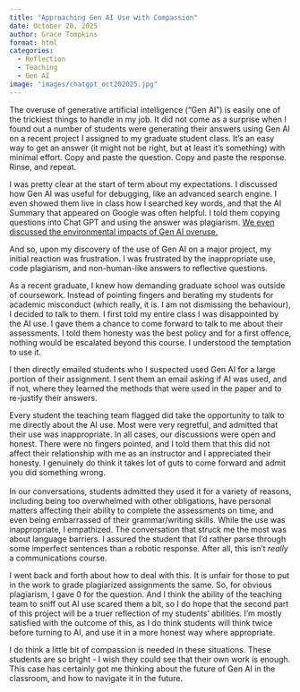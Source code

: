 ```yaml
---
title: "Approaching Gen AI Use with Compassion"
date: October 20, 2025
author: Grace Tompkins
format: html
categories: 
  - Reflection
  - Teaching
  - Gen AI
image: "images/chatgpt_oct202025.jpg"
---
```


The overuse of generative artificial intelligence ("Gen AI") is easily one of the trickiest things to handle in my job. It did not come as a surprise when I found out a number of students were generating their answers using Gen AI on a recent project I assigned to my graduate student class. It's an easy way to get an answer (it might not be right, but at least it's something) with minimal effort. Copy and paste the question. Copy and paste the response. Rinse, and repeat.

I was pretty clear at the start of term about my expectations. I discussed how Gen AI was useful for debugging, like an advanced search engine. I even showed them live in class how I searched key words, and that the AI Summary that appeared on Google was often helpful. I told them copying questions into Chat GPT and using the answer was plagiarism. [We even discussed the environmental impacts of Gen AI overuse.](https://earth.org/environmental-impact-chatgpt/)

And so, upon my discovery of the use of Gen AI on a major project, my initial reaction was frustration. I was frustrated by the inappropriate use, code plagiarism, and non-human-like answers to reflective questions.

As a recent graduate, I knew how demanding graduate school was outside of coursework. Instead of pointing fingers and berating my students for academic misconduct (which really, it is. I am not dismissing the behaviour), I decided to talk to them. I first told my entire class I was disappointed by the AI use. I gave them a chance to come forward to talk to me about their assessments. I told them honesty was the best policy and for a first offence, nothing would be escalated beyond this course. I understood the temptation to use it.

I then directly emailed students who I suspected used Gen AI for a large portion of their assignment. I sent them an email asking if AI was used, and if not, where they learned the methods that were used in the paper and to re-justify their answers.

Every student the teaching team flagged did take the opportunity to talk to me directly about the AI use. Most were very regretful, and admitted that their use was inappropriate. In all cases, our discussions were open and honest. There were no fingers pointed, and I told them that this did not affect their relationship with me as an instructor and I appreciated their honesty. I genuinely do think it takes lot of guts to come forward and admit you did something wrong.\
\
In our conversations, students admitted they used it for a variety of reasons, including being too overwhelmed with other obligations, have personal matters affecting their ability to complete the assessments on time, and even being embarrassed of their grammar/writing skills. While the use was inappropriate, I empathized. The conversation that struck me the most was about language barriers. I assured the student that I'd rather parse through some imperfect sentences than a robotic response. After all, this isn't *really* a communications course.

I went back and forth about how to deal with this. It is unfair for those to put in the work to grade plagiarized assignments the same. So, for obvious plagiarism, I gave 0 for the question. And I think the ability of the teaching team to sniff out AI use scared them a bit, so I do hope that the second part of this project will be a truer reflection of my students' abilities. I'm mostly satisfied with the outcome of this, as I do think students will think twice before turning to AI, and use it in a more honest way where appropriate.

I do think a little bit of compassion is needed in these situations. These students are so bright - I wish they could see that their own work is enough. This case has certainly got me thinking about the future of Gen AI in the classroom, and how to navigate it in the future. \

